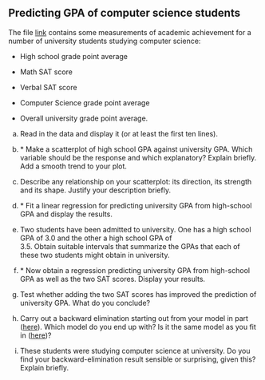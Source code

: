 ##  Predicting GPA of computer science students


 The file
[link](http://ritsokiguess.site/datafiles/gpa.txt) contains some
measurements of academic achievement for a number of university
students studying computer science:



* High school grade point average

* Math SAT score

* Verbal SAT score

* Computer Science grade point average

* Overall university grade point average.




(a) Read in the data and display it (or at least the first ten lines).



(b) <a name="part:hsu-scatter">*</a> Make a scatterplot of high school GPA against university
GPA. Which variable should be the response and which
explanatory? Explain briefly. Add a smooth trend to your plot.



(c) Describe any relationship on your scatterplot: its direction, its
strength and its shape. Justify your description briefly.



(d) <a name="part:highonly">*</a> Fit a linear regression for predicting university GPA
from high-school GPA and display the results.



(e) Two students have been admitted to university. One has
a high school GPA of 3.0 and the other a high school GPA of   
3.5. Obtain suitable intervals that summarize the GPAs that each of these
two students might obtain in university.



(f) <a name="part:all">*</a> Now obtain a regression predicting university GPA from
high-school GPA as well as the two SAT scores. Display your results.



(g) Test whether adding the two SAT scores has improved the
prediction of university GPA. What do you conclude?




(h) Carry out a backward elimination starting out from your
model in part (<a href="#part:all">here</a>). Which model do you end up with?
Is it the same model as you fit in (<a href="#part:highonly">here</a>)?



(i) These students were studying computer science at
university. Do you find your backward-elimination result
sensible or surprising, given this? Explain briefly.






